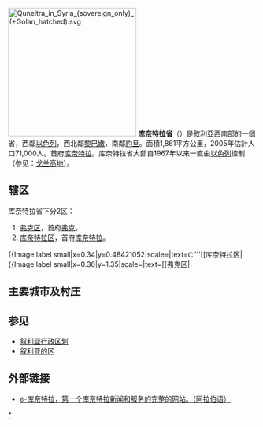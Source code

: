 {{Infobox settlement
<!-- See Template:Infobox settlement for additional fields and descriptions -->
| name                    =  库奈特拉省
| native_name             =  مُحافظة القنيطرة
| native_name_lang        = ar<!-- ISO 639-2 code e.g. "ar" for Arabic -->
| settlement_type         = [[叙利亚行政区划|省份]]
| image_skyline           = 
| image_alt               = 
| image_caption           = 
| image_map               = Quneitra in Syria (de-facto) (buffer and claims hatched) (+Golan hatched).svg
| map_alt                 = 
| map_caption             = 库奈特拉省的叙利亚地图突出显示 <br><small>叙利亚占领区是红色的，该省的很大一部分在[[观察员|观察员]]缓冲区（粉红色阴影线）和以色列占领的[[戈兰高地|戈兰高地]]（阴影线）。</small>
| coordinates             = {{coord|33.126|35.824|type:adm1st_region:SY|display=inline,title}}
| coor_pinpoint           = [[Quneitra|Quneitra]]
| coordinates_footnotes   = 
| subdivision_type        = [[国家列表|国家]]
| subdivision_name        = {{flag|Syria}}
| parts_type              = [[Mintaqah|Manatiq (Districts)]]
| parts_style             = para
| p1                      = 
| established_title       = <!-- Established -->
| established_date        = 
| seat_type               = 首府
| seat                    = [[库奈特拉|库奈特拉]]
| leader_title    = Governor
| leader_name    = Ahmad Sheikh Abdul-Qader
| unit_pref               = Metric<!-- or US or UK -->
| area_footnotes          = 
| area_total_km2          = 1200
| area_note               = Estimates range between 685 km² and 1,861 km²
| population_footnotes    = 
| population_total        = 90000
| population_as_of        = 2011
| population_density_km2  = auto
| blank_name_sec1         = [[Syria#Languages|Main language(s)]]
| blank_info_sec1         = [[阿拉伯语|阿拉伯语]]
| timezone1               = [[Eastern_European_Time|EET]]
| utc_offset1             = +2
| timezone1_DST           = [[Eastern_European_Summer_Time|EEST]]
| utc_offset1_DST         = +3
| iso_code                = SY-QU
| website                 = <!-- {{URL|example.com}} -->
| footnotes               = 
}}
[[File:Quneitra_in_Syria_(sovereign_only)_(+Golan_hatched).svg|260px]]
'''库奈特拉省'''（{{lang-ar|مُحافظة درعة|}}）是[[敘利亞|敘利亞]]西南部的一個省，西鄰[[以色列|以色列]]，西北鄰[[黎巴嫩|黎巴嫩]]，南鄰[[約旦|約旦]]。面積1,861平方公里，2005年估計人口71,000人。首府[[库奈特拉|库奈特拉]]。库奈特拉省大部自1967年以来一直由[[以色列|以色列]]控制（参见：[[戈兰高地|戈兰高地]]）。

== 辖区 ==
库奈特拉省下分2区：

# [[弗克区|弗克区]]，首府[[弗克|弗克]]。
# [[库奈特拉区|库奈特拉区]]，首府[[库奈特拉|库奈特拉]]。

{{Image label begin|image=Quneitra blank districts.png|width={{{width|70}}}|float={{{float|none}}}}}
{{Image label small|x=0.34|y=0.48421052|scale={{{width|70}}}|text=[[File:Capital_city_marker.svg|13px]]'''[[库奈特拉区|{{green]]'''}}
{{Image label small|x=0.36|y=1.35|scale={{{width|70}}}|text=[[弗克区|{{green]]}}
{{Image label end}}

== 主要城市及村庄 ==
== 参见 ==
* [[叙利亚行政区划|叙利亚行政区划]]
* [[叙利亚的区|叙利亚的区]]

== 外部链接 ==
* [http://www.esyria.sy/equnaytra/ e-库奈特拉，第一个库奈特拉新闻和服务的完整的网站。（阿拉伯语）] {{Wayback|url=http://www.esyria.sy/equnaytra/ |date=20100310195536 }}

{{敘利亞行政區劃}}

[[Category:库奈特拉省|*]]